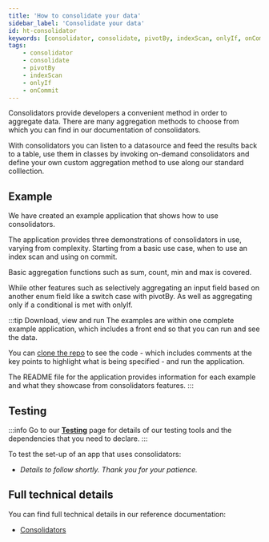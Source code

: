 ```yaml
---
title: 'How to consolidate your data'
sidebar_label: 'Consolidate your data'
id: ht-consolidator
keywords: [consolidator, consolidate, pivotBy, indexScan, onlyIf, onCommit]
tags:
    - consolidator
    - consolidate
    - pivotBy
    - indexScan
    - onlyIf
    - onCommit
---
```




Consolidators provide developers a convenient method in order to aggregate data. There are many aggregation methods to choose from which you can find in our documentation of consolidators.

With consolidators you can listen to a datasource and feed the results back to a table, use them in classes by invoking on-demand consolidators and define your own custom aggregation method to use along our standard colllection.

## Example
We have created an example application that shows how to use consolidators.

The application provides three demonstrations of consolidators in use, varying from complexity. Starting from a basic use case, when to use an index scan and using on commit.

Basic aggregation functions such as sum, count, min and max is covered.

While other features such as selectively aggregating an input field based on another enum field like a switch case with pivotBy. As well as aggregating only if a conditional is met with onlyIf.

:::tip Download, view and run
The examples are within one complete example application, which includes a front end so that you can run and see the data.

You can [clone the repo](https://github.com/genesiscommunitysuccess/howto-consolidators/tree/main) to see the code - which includes comments at the key points to highlight what is being specified - and run the application.

The README file for the application provides information for each example and what they showcase from consolidators features.
:::

## Testing

:::info
Go to our [**Testing**](/how-to/ht-prepare-test/) page for details of our testing tools and the dependencies that you need to declare.
:::

To test the set-up of an app that uses consolidators:

- *Details to follow shortly. Thank you for your patience.*

## Full technical details
You can find full technical details in our reference documentation:

- [Consolidators](/develop/server-capabilities/integrations/real-time-aggregation-consolidator/)
